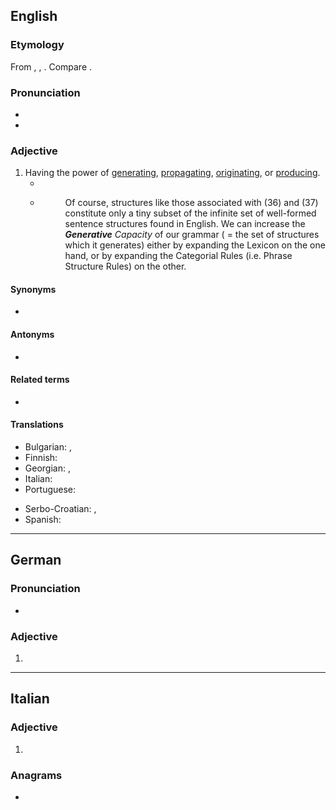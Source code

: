 ==English==

===Etymology===
{{root|en|ine-pro|*ǵenh₁-}}
From {{inh|en|enm|generatyve}}, {{m|enm|generatyf}}, {{m|enm|generatif}}. Compare {{cog|fr|génératif}}.

===Pronunciation===
* {{IPA|en|/ˈdʒɛnəɹətɪv/|/ˈdʒɛnɹətɪv/|/dʒəˈnɛɹətɪv/}}
* {{audio|en|LL-Q1860 (eng)-Vealhurl-generative.wav |Audio (Southern England)}}

===Adjective===
{{en-adj}}

# Having the power of [[generating]], [[propagating]], [[originating]], or [[producing]].
#* {{RQ:Bentley Confutation of Atheism|text=That '''generative''' particle.}}
#* {{quote-book|en|year=1988|author=Andrew Radford| title=Transformational grammar: a first course| location=Cambridge, UK| publisher=Cambridge University Press|page=127}}
#*: Of course, structures like those associated with (36) and (37) constitute only a tiny subset of the infinite set of well-formed sentence structures found in English. We can increase the ''<b>Generative</b> Capacity'' of our grammar ( = the set of structures which it generates) either by expanding the Lexicon on the one hand, or by expanding the Categorial Rules (i.e. Phrase Structure Rules) on the other.

====Synonyms====
* {{l|en|creative}}

====Antonyms====
* {{l|en|annihilative}}

====Related terms====
* {{l|en|degenerative}}

====Translations====
{{trans-top|having the power of generating}}
* Bulgarian: {{t|bg|размножителен|sc=Cyrl}}, {{t+|bg|производителен|sc=Cyrl}}
* Finnish: {{t|fi|generatiivinen}}
* Georgian: {{t|ka|მაწარმოებელი}}, {{t|ka|წარმომშობი}}
* Italian: {{t|it|generativo}}
* Portuguese: {{t|pt|generativo}}
{{trans-mid}}
* Serbo-Croatian: {{t+|sh|generativan}}, {{t+|sh|stvaralački}}
* Spanish: {{t|es|generativo}}
{{trans-bottom}}

----

==German==

===Pronunciation===
* {{audio|de|De-generative.ogg|Audio}}

===Adjective===
{{head|de|adjective form}}

# {{de-adj form of|generativ}}

----

==Italian==

===Adjective===
{{head|it|adjective form}}

# {{feminine plural of|it|generativo}}

===Anagrams===
* {{anagrams|it|a=aeeeginrtv|generatevi}}